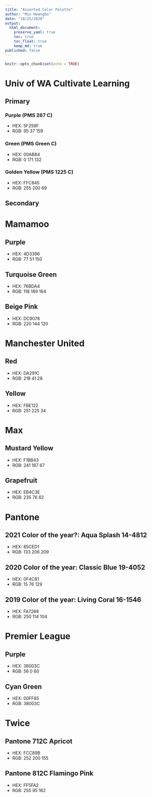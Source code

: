 ```yaml
---
title: "Assorted Color Palette"
author: "Min Hwangbo"
date: "10/25/2020"
output:
  html_document:
    preserve_yaml: true
    toc: true
    toc_float: true
    keep_md: true
published: false
---
```


```r
knitr::opts_chunk$set(echo = TRUE)
```

# Univ of WA Cultivate Learning
## Primary
### Purple (PMS 267 C)
* HEX: 5F259F
* RGB: 95 37 159

### Green (PMS Green C)
* HEX: 00AB84
* RGB: 0 171 132

### Golden Yellow (PMS 1225 C)
* HEX: FFC845
* RGB: 255 200 69

## Secondary


# Mamamoo
## Purple
* HEX: 4D3396
* RGB: 77 51 150

## Turquoise Green
* HEX: 76BDA4
* RGB: 118 189 164

## Beige Pink
* HEX: DC9078
* RGB: 220 144 120

# Manchester United
## Red
* HEX: DA291C
* RGB: 218 41 28

## Yellow
* HEX: FBE122
* RGB: 251 225 34

# Max
## Mustard Yellow
* HEX: F1BB43
* RGB: 241 187 67

## Grapefruit
* HEX: EB4C3E
* RGB: 235 76 62
  
# Pantone
## 2021 Color of the year?: Aqua Splash 14-4812
* HEX: 85CED1
* RGB: 133 206 209

## 2020 Color of the year: Classic Blue 19-4052
* HEX: 0F4C81
* RGB: 15 76 129

## 2019 Color of the year: Living Coral 16-1546
* HEX: FA7268
* RGB: 250 114 104

# Premier League
## Purple
* HEX: 38003C
* RGB: 56 0 60

## Cyan Green
* HEX: 00FF85
* RGB: 38003C

# Twice
## Pantone 712C Apricot
* HEX: FCC89B
* RGB: 252 200 155

## Pantone 812C Flamingo Pink
* HEX: FF5FA2
* RGB: 255 95 162